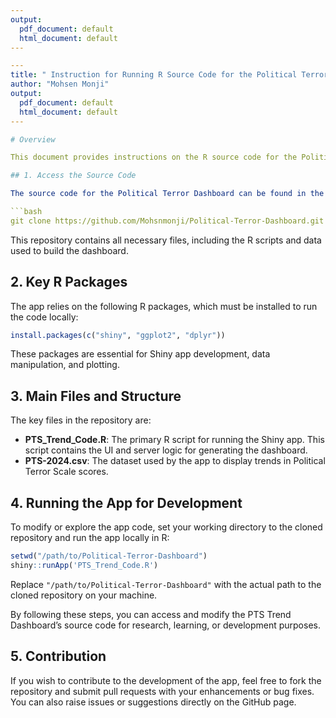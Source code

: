 ```yaml
---
output:
  pdf_document: default
  html_document: default
---
```


```yaml
---
title: " Instruction for Running R Source Code for the Political Terror Dashboard"
author: "Mohsen Monji"
output:
  pdf_document: default
  html_document: default
---

# Overview

This document provides instructions on the R source code for the Political Terror Dashboard. The purpose of this document is to outline how to access and understand the code. For those interested in exploring the code or making contributions, follow the steps below.

## 1. Access the Source Code

The source code for the Political Terror Dashboard can be found in the GitHub repository. Clone the repository using the following command:

```bash
git clone https://github.com/Mohsnmonji/Political-Terror-Dashboard.git
```

This repository contains all necessary files, including the R scripts and data used to build the dashboard.

## 2. Key R Packages

The app relies on the following R packages, which must be installed to run the code locally:

```r
install.packages(c("shiny", "ggplot2", "dplyr"))
```

These packages are essential for Shiny app development, data manipulation, and plotting.

## 3. Main Files and Structure

The key files in the repository are:

- **PTS_Trend_Code.R**: The primary R script for running the Shiny app. This script contains the UI and server logic for generating the dashboard.
- **PTS-2024.csv**: The dataset used by the app to display trends in Political Terror Scale scores.

## 4. Running the App for Development

To modify or explore the app code, set your working directory to the cloned repository and run the app locally in R:

```r
setwd("/path/to/Political-Terror-Dashboard")
shiny::runApp('PTS_Trend_Code.R')
```

Replace `"/path/to/Political-Terror-Dashboard"` with the actual path to the cloned repository on your machine.


By following these steps, you can access and modify the PTS Trend Dashboard's source code for research, learning, or development purposes.

## 5. Contribution

If you wish to contribute to the development of the app, feel free to fork the repository and submit pull requests with your enhancements or bug fixes. You can also raise issues or suggestions directly on the GitHub page.



